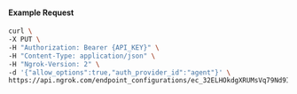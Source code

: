 #### Example Request

```bash
curl \
-X PUT \
-H "Authorization: Bearer {API_KEY}" \
-H "Content-Type: application/json" \
-H "Ngrok-Version: 2" \
-d '{"allow_options":true,"auth_provider_id":"agent"}' \
https://api.ngrok.com/endpoint_configurations/ec_32ELHOkdgXRUMsVq79Nd9IXlgqk/basic_auth
```
